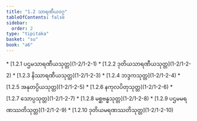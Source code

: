 ```yaml
---
title: "1.2 သာရဏီယဝဂ္ဂ"
tableOfContents: false
sidebar:
  order: 2
type: "tipitaka"
basket: "su"
book: "a6"
---
```



<DynamicBreadcrumb />



<TableOfContents book="a6" section="1.2">
* [1.2.1 ပဌမသာရဏီယသုတ္တ](1-2/1-2-1)
* [1.2.2 ဒုတိယသာရဏီယသုတ္တ](1-2/1-2-2)
* [1.2.3 နိဿာရဏီယသုတ္တ](1-2/1-2-3)
* [1.2.4 ဘဒ္ဒကသုတ္တ](1-2/1-2-4)
* [1.2.5 အနုတပ္ပိယသုတ္တ](1-2/1-2-5)
* [1.2.6 နကုလပိတုသုတ္တ](1-2/1-2-6)
* [1.2.7 သောပ္ပသုတ္တ](1-2/1-2-7)
* [1.2.8 မစ္ဆဗန္ဓသုတ္တ](1-2/1-2-8)
* [1.2.9 ပဌမမရဏဿတိသုတ္တ](1-2/1-2-9)
* [1.2.10 ဒုတိယမရဏဿတိသုတ္တ](1-2/1-2-10)
</TableOfContents>